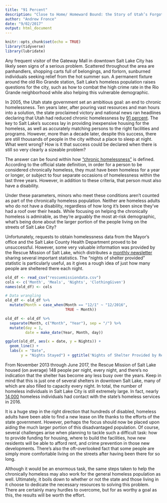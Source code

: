 ```yaml
---
title: "91 Percent"
description: "Close to Home/ Homeward Bound: the Story of Utah’s Forgotten Homeless"
author: "Andrew Fronce"
date: "9/02/2017"
output: html_document
---
```


```r
knitr::opts_chunk$set(echo = TRUE)
library(tidyverse)
library(lubridate)
```

  Any frequent visitor of the Gateway Mall in downtown Salt Lake City has likely seen signs of a serious problem. Scattered throughout the area are panhandlers, shopping carts full of belongings, and forlorn, sunburned individuals seeking relief from the hot summer sun. A permanent fixture around the old Rio Grande station, Salt Lake’s homeless population raises questions for the city, such as how to combat the high crime rate in the Rio Grande neighborhood while also helping this vulnerable demographic.
  
  In 2005, the Utah state government set an ambitious goal: an end to chronic homelessness. Ten years later, after pouring vast resources and man hours into a solution, the state proclaimed victory and national news ran headlines declaring that Utah had reduced chronic homelessness by [91 percent](http://www.npr.org/2015/12/10/459100751/utah-reduced-chronic-homelessness-by-91-percent-heres-how).  The key to Salt Lake’s success lay in providing inexpensive housing for the homeless, as well as accurately matching persons to the right facilities and programs. However, more than a decade later, despite this success, there are still thousands of people in the city without a place to sleep at night. What went wrong? How is it that success could be declared when there is still so very clearly a sizeable problem? 
  
  The answer can be found within how ["chronic homelessness"](https://jobs.utah.gov/housing/scso/documents/homelessness2016.pdf) is defined. According to the official state definition, in order for a person to be considered chronically homeless, they must have been homeless for a year or longer, or subject to four separate occasions of homelessness within the last three years. However, in addition to these criteria, that person must also have a disability. 

  Under these parameters, minors who meet these conditions aren’t counted as part of the chronically homeless population. Neither are homeless adults who do not have a disability, regardless of how long it’s been since they’ve had a roof over their heads. While focusing on helping the chronically homeless is admirable, as they’re arguably the most at-risk demographic, what’s being done about the larger portion of the people living on the streets of Salt Lake City?

  Unfortunately, requests to obtain homelessness data from the Mayor’s office and the Salt Lake County Health Department proved to be unsuccessful. However, some very valuable information was provided by the Rescue Mission of Salt Lake, which distributes a [monthly newsletter](http://www.rescuesaltlake.org/about/newsletters) sharing several important statistics. The “nights of shelter provided” statistic is particularly useful, as it gives a rough idea of just how many people are sheltered there each night.

  
  
```r
old_df <- read_csv("rescuemissiondata.csv")
cols <- c('Month', 'Meals', 'Nights', 'ClothingGiven')
names(old_df) <- cols

# Data wrangling
old_df <- old_df %>% 
  mutate(Month = case_when(Month == "12/1" ~ "12/2016",
                           TRUE ~ Month))

old_df <- old_df %>% 
  separate(Month, c("Month", "Year"), sep = "/") %>% 
  mutate(day = 1,
         date = make_date(Year, Month, day))

ggplot(old_df, aes(x = date, y = Nights)) +
  geom_line() +
  labs(x = "Date",
       y = "Nights Stayed") + ggtitle('Nights of Shelter Provided by Rescue Mission of Salt Lake') + theme_minimal()
```
  
  From November 2013 through June 2017, the Rescue Mission of Salt Lake housed (on average)  148 people per night, every night, and there’s no indication that the shelter has become any less busy over the years. Keep in mind that this is just one of several shelters in downtown Salt Lake, many of which are also filled to capacity every night. In total, the number of homeless individuals in Salt Lake City is still extremely large. In fact, nearly [14,000](http://www.deseretnews.com/article/865678779/Is-Utah-still-a-model-for-solving-chronic-homelessness.html) homeless individuals had contact with the state’s homeless services in 2016.
  
  It is a huge step in the right direction that hundreds of disabled, homeless adults have been able to find a new lease on life thanks to the efforts of the state government. However, perhaps the focus should now be placed upon  aiding the much larger portion of this disadvantaged population. Of course, several challenges arise when planning to tackle such a difficult task: how to provide funding for housing, where to build the facilities, how new residents will be able to afford rent, and crime prevention in those new developments. There’s also the oft-overlooked fact that some people are simply more comfortable living on the streets after having been there for so long.
  
  Although it would be an enormous task, the same steps taken to help the chronically homeless may also work for the general homeless population as well. Ultimately, it boils down to whether or not the state and those living in it choose to dedicate the necessary resources to solving this problem. There are certainly many hurdles to overcome, but for as worthy a goal as this, the results will be worth the effort.
  
  
  